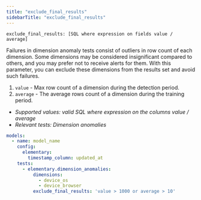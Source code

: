 ```yaml
---
title: "exclude_final_results"
sidebarTitle: "exclude_final_results"
---
```


`exclude_final_results: [SQL where expression on fields value / average]`

Failures in dimension anomaly tests consist of outliers in row count of each dimension.
Some dimensions may be considered insignificant compared to others, and you may prefer not to receive alerts for them.
With this parameter, you can exclude these dimensions from the results set and avoid such failures.

1. `value` - Max row count of a dimension during the detection period.
2. `average` - The average rows count of a dimension during the training period.

- _Supported values: valid SQL where expression on the columns value / average_
- _Relevant tests: Dimension anomalies_

<RequestExample>

```yml test
models:
  - name: model_name
    config:
      elementary:
        timestamp_column: updated_at
    tests:
      - elementary.dimension_anomalies:
          dimensions:
            - device_os
            - device_browser
          exclude_final_results: 'value > 1000 or average > 10'
```

</RequestExample>
